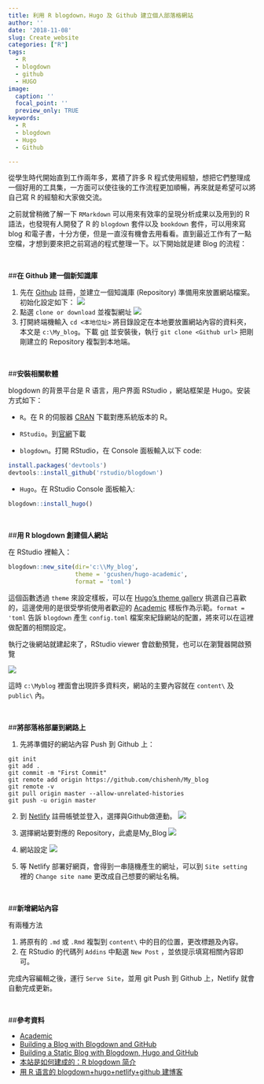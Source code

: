 ```yaml
---
title: 利用 R blogdown，Hugo 及 Github 建立個人部落格網站
author: ''
date: '2018-11-08'
slug: Create_website
categories: ["R"]
tags:
  - R
  - blogdown
  - github
  - HUGO
image:
  caption: ''
  focal_point: ''
  preview_only: TRUE
keywords:
  - R
  - blogdown
  - Hugo
  - Github

---
```

從學生時代開始直到工作兩年多，累積了許多 R 程式使用經驗，想把它們整理成一個好用的工具集，一方面可以使往後的工作流程更加順暢，再來就是希望可以將自己寫 R 的經驗和大家做交流。

之前就曾稍微了解一下 `RMarkdown` 可以用來有效率的呈現分析成果以及用到的 R 語法，也發現有人開發了 R 的 `blogdown` 套件以及 `bookdown` 套件，可以用來寫 blog 和電子書，十分方便，但是一直沒有機會去用看看。直到最近工作有了一點空檔，才想到要來把之前寫過的程式整理一下。以下開始就是建 Blog 的流程：

<br />

##**在 Github 建一個新知識庫**

1. 先在 [Github](https://github.com/){target="_blank"} 註冊，並建立一個知識庫 (Repository) 準備用來放置網站檔案。初始化設定如下：
<img class = "jf-image-shadow" src="1.png">
2. 點選 `clone or download` 並複製網址
<img class = "jf-image-shadow" src="2.png">
3. 打開終端機輸入 `cd <本地位址>` 將目錄設定在本地要放置網站內容的資料夾，本文是 `c:\My_blog`。下載 [git](https://git-scm.com/){target="_blank"} 並安裝後，執行 `git clone <Github url>` 把剛剛建立的 Repository 複製到本地端。

<br />

##**安裝相關軟體**

blogdown 的背景平台是 R 语言，用户界面 RStudio ，網站框架是 Hugo。安装方式如下：

+ `R`。在 R 的伺服器 [CRAN](https://cran.r-project.org/){target="_blank"} 下載對應系統版本的 R。

+ `RStudio`。到[官網](https://www.rstudio.com/){target="_blank"}下載

+ `blogdown`。打開 RStudio，在 Console 面板輸入以下 code:
```r
install.packages('devtools')
devtools::install_github('rstudio/blogdown')
```
+ `Hugo`。在 RStudio Console 面板輸入:
```r
blogdown::install_hugo()
```

<br />

##**用 R blogdown 創建個人網站**

在 RStudio 裡輸入：
```r
blogdown::new_site(dir='c:\\My_blog',
                   theme = 'gcushen/hugo-academic',
                   format = 'toml')
```
這個函數透過 `theme` 來設定樣板，可以在 [Hugo’s theme gallery](https://themes.gohugo.io/){target="_blank"} 挑選自己喜歡的，這邊使用的是很受學術使用者歡迎的 [Academic](https://themes.gohugo.io/academic/){target="_blank"} 樣板作為示範。`format = 'toml` 告訴 `blogdown` 產生 `config.toml` 檔案來紀錄網站的配置，將來可以在這裡做配置的相關設定。

執行之後網站就建起來了，RStudio viewer 會啟動預覽，也可以在瀏覽器開啟預覽

<img class = "jf-image-shadow" src="3.png">

這時 `c:\Myblog` 裡面會出現許多資料夾，網站的主要內容就在 `content\` 及 `public\` 內。

<br />

##**將部落格部屬到網路上**

1. 先將準備好的網站內容 Push 到 Github 上：
```git
git init
git add .
git commit -m "First Commit"
git remote add origin https://github.com/chishenh/My_blog
git remote -v
git pull origin master --allow-unrelated-histories
git push -u origin master
```

2. 到 [Netlify](https://www.netlify.com/){target="_blank"} 註冊帳號並登入，選擇與Github做連動。
<img class = "jf-image-shadow" src="4.png">

3. 選擇網站要對應的 Repository，此處是My_Blog
<img class = "jf-image-shadow" src="5.png">

4. 網站設定
<img class = "jf-image-shadow" src="6.png">

5. 等 Netlify 部署好網頁，會得到一串隨機產生的網址，可以到 `Site setting` 裡的 `Change site name` 更改成自己想要的網址名稱。

<br />

##**新增網站內容**

有兩種方法

1. 將原有的 `.md` 或 `.Rmd` 複製到 `content\` 中的目的位置，更改標題及內容。
2. 在 RStudio 的代碼列 `Addins` 中點選 `New Post` ，並依提示填寫相關內容即可。

完成內容編輯之後，運行 `Serve Site`，並用 git Push 到 Github 上，Netlify 就會自動完成更新。

<br />

##**參考資料**

+ [Academic](https://sourcethemes.com/academic/docs/)
+ [Building a Blog with Blogdown and GitHub](https://tclavelle.github.io/blog/blogdown_github/)
+ [Building a Static Blog with Blogdown, Hugo and GitHub](https://statnmath.github.io/2018/01/building-a-static-blog-with-blogdown-hugo-and-github-rmd/)
+ [本站是如何建成的：R blogdown 简介](http://xuer.dapengde.com/post/hugo-blogdown/)
+ [用 R 语言的 blogdown+hugo+netlify+github 建博客](https://cosx.org/2018/01/build-blog-with-blogdown-hugo-netlify-github/)







